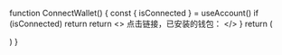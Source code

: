 function ConnectWallet() {
  const { isConnected } = useAccount()
  if (isConnected) return <Account />
  return <>
    点击链接，已安装的钱包：
  <WalletOptions />
  </>
}
   return (
     <div className='web3'>
    <ConnectWallet/>
    <SendTransaction/>
     </div>
   )
}
